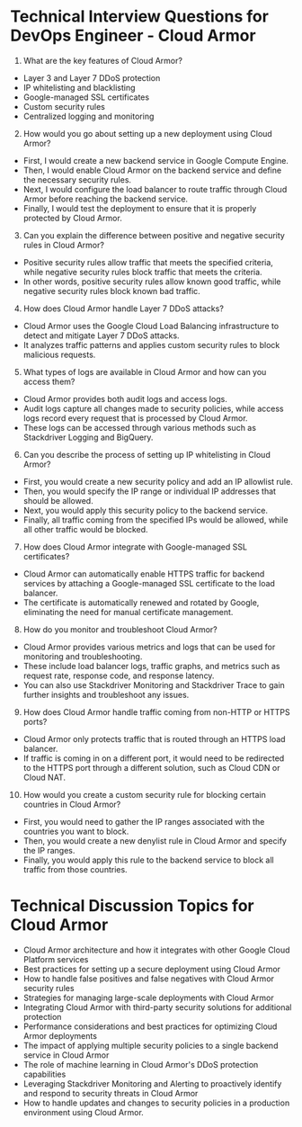 

# Technical Interview Questions for DevOps Engineer - Cloud Armor

1. What are the key features of Cloud Armor?
- Layer 3 and Layer 7 DDoS protection
- IP whitelisting and blacklisting
- Google-managed SSL certificates
- Custom security rules
- Centralized logging and monitoring

2. How would you go about setting up a new deployment using Cloud Armor?
- First, I would create a new backend service in Google Compute Engine.
- Then, I would enable Cloud Armor on the backend service and define the necessary security rules.
- Next, I would configure the load balancer to route traffic through Cloud Armor before reaching the backend service.
- Finally, I would test the deployment to ensure that it is properly protected by Cloud Armor.

3. Can you explain the difference between positive and negative security rules in Cloud Armor?
- Positive security rules allow traffic that meets the specified criteria, while negative security rules block traffic that meets the criteria.
- In other words, positive security rules allow known good traffic, while negative security rules block known bad traffic.

4. How does Cloud Armor handle Layer 7 DDoS attacks?
- Cloud Armor uses the Google Cloud Load Balancing infrastructure to detect and mitigate Layer 7 DDoS attacks.
- It analyzes traffic patterns and applies custom security rules to block malicious requests.

5. What types of logs are available in Cloud Armor and how can you access them?
- Cloud Armor provides both audit logs and access logs.
- Audit logs capture all changes made to security policies, while access logs record every request that is processed by Cloud Armor.
- These logs can be accessed through various methods such as Stackdriver Logging and BigQuery.

6. Can you describe the process of setting up IP whitelisting in Cloud Armor?
- First, you would create a new security policy and add an IP allowlist rule.
- Then, you would specify the IP range or individual IP addresses that should be allowed.
- Next, you would apply this security policy to the backend service.
- Finally, all traffic coming from the specified IPs would be allowed, while all other traffic would be blocked.

7. How does Cloud Armor integrate with Google-managed SSL certificates?
- Cloud Armor can automatically enable HTTPS traffic for backend services by attaching a Google-managed SSL certificate to the load balancer.
- The certificate is automatically renewed and rotated by Google, eliminating the need for manual certificate management.

8. How do you monitor and troubleshoot Cloud Armor?
- Cloud Armor provides various metrics and logs that can be used for monitoring and troubleshooting.
- These include load balancer logs, traffic graphs, and metrics such as request rate, response code, and response latency.
- You can also use Stackdriver Monitoring and Stackdriver Trace to gain further insights and troubleshoot any issues.

9. How does Cloud Armor handle traffic coming from non-HTTP or HTTPS ports?
- Cloud Armor only protects traffic that is routed through an HTTPS load balancer.
- If traffic is coming in on a different port, it would need to be redirected to the HTTPS port through a different solution, such as Cloud CDN or Cloud NAT.

10. How would you create a custom security rule for blocking certain countries in Cloud Armor?
- First, you would need to gather the IP ranges associated with the countries you want to block.
- Then, you would create a new denylist rule in Cloud Armor and specify the IP ranges.
- Finally, you would apply this rule to the backend service to block all traffic from those countries.

# Technical Discussion Topics for Cloud Armor

- Cloud Armor architecture and how it integrates with other Google Cloud Platform services
- Best practices for setting up a secure deployment using Cloud Armor
- How to handle false positives and false negatives with Cloud Armor security rules
- Strategies for managing large-scale deployments with Cloud Armor
- Integrating Cloud Armor with third-party security solutions for additional protection
- Performance considerations and best practices for optimizing Cloud Armor deployments
- The impact of applying multiple security policies to a single backend service in Cloud Armor
- The role of machine learning in Cloud Armor's DDoS protection capabilities
- Leveraging Stackdriver Monitoring and Alerting to proactively identify and respond to security threats in Cloud Armor
- How to handle updates and changes to security policies in a production environment using Cloud Armor. 